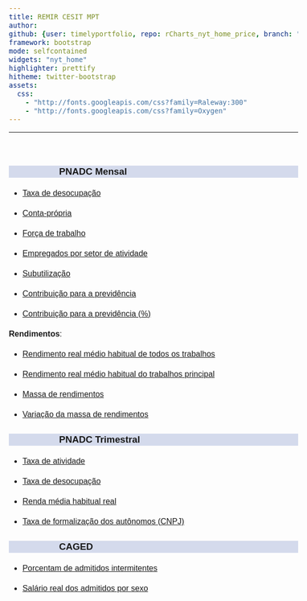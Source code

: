 ```yaml
---
title: REMIR CESIT MPT
author: 
github: {user: timelyportfolio, repo: rCharts_nyt_home_price, branch: "gh-pages"}
framework: bootstrap
mode: selfcontained
widgets: "nyt_home"
highlighter: prettify
hitheme: twitter-bootstrap
assets:
  css:
    - "http://fonts.googleapis.com/css?family=Raleway:300"
    - "http://fonts.googleapis.com/css?family=Oxygen"
---
```


<style>
body{
  font-family: 'Oxygen', sans-serif;
  font-size: 16px;
  line-height: 24px;
}

h1,h2,h3,h4 {
  font-family: 'Raleway', sans-serif;
}

.container { width: 1000px; }
h3 {
  background-color: #D4DAEC;
  text-indent: 100px; 
}
h4 {
  text-indent: 100px;
}

g-table-intro h4 {
  text-indent: 0px;
}
</style>




---
<br/>

### PNADC Mensal

  * <a href="https://arthurwelle.github.io/REMIR/PNADCMensal_TaxadeDesocupacao.html"> Taxa de desocupação </a>
  
  * <a href="https://arthurwelle.github.io/REMIR/PNADCMensal_Conta_Propria.html"> Conta-própria </a>
  
  * <a href="https://arthurwelle.github.io/REMIR/PNADCMensal_CondicaodeAtividade.html"> Força de trabalho </a>
  
  * <a href="https://arthurwelle.github.io/REMIR/PNADCMensal_Grupamentos_Atividade.html"> Empregados por setor de atividade </a>
  
  * <a href="https://arthurwelle.github.io/REMIR/PNADCT_Subutilizacao.html"> Subutilização </a>

  * <a href="https://arthurwelle.github.io/REMIR/PNADCMensal_Contribuintes.html"> Contribuição para a previdência </a>
    
  * <a href="https://arthurwelle.github.io/REMIR/PNADCMensal_Percentual_Contribuintes.html"> Contribuição para a previdência (%) </a>
  



**Rendimentos**: 
  
  * <a href="https://arthurwelle.github.io/REMIR/PNADCT_RendaMedia.html"> Rendimento real médio habitual de todos os trabalhos </a> 
  
  * <a href="https://arthurwelle.github.io/REMIR/PNADCMensal_RendaMédia_TrabalhoPrincipal.html">Rendimento real médio habitual do trabalhos principal </a>
    
  * <a href="https://arthurwelle.github.io/REMIR/PNADCMensal_Massa_Rendimento.html"> Massa de rendimentos </a>
  
  * <a href="https://arthurwelle.github.io/REMIR/PNADCMensal_Variacao_Massa_Rendimentos.html"> Variação da massa de rendimentos </a>
  
  
  
  
  
### PNADC Trimestral

  * <a href="https://arthurwelle.github.io/REMIR/PNADCT_Tx_Atividade.html"> Taxa de atividade </a> 
  
  * <a href="https://arthurwelle.github.io/REMIR/PNADCT_TxDesocup.html"> Taxa de desocupação </a>
  
  * <a href="https://arthurwelle.github.io/REMIR/PNADCT_RendaMedia.html"> Renda média habitual real </a> 
  
  * <a href="https://arthurwelle.github.io/REMIR/PNADCT_Tx_AutonomoComCNPJ.html"> Taxa de formalização dos autônomos (CNPJ) </a> 
  
  
### CAGED

  * <a href="https://arthurwelle.github.io/REMIR/Caged_Adm_Intermitentes.html"> Porcentam de admitidos intermitentes </a> 
  
  * <a href="https://arthurwelle.github.io/REMIR/Caged_SalAdmDesl_Sexo.html"> Salário real dos admitidos por sexo </a> 
  